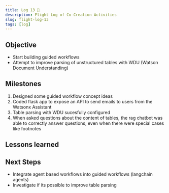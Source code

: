```yaml
---
title: Log 13 🛫
description: Flight Log of Co-Creation Activities
slug: flight-log-13
tags: [log]
---
```


## Objective
- Start building guided workflows  
- Attempt to improve parsing of unstructured tables with WDU (Watson Document Understanding)

## Milestones
1. Designed some guided workflow concept ideas
2. Coded flask app to expose an API to send emails to users from the Watsonx Assistant
3. Table parsing with WDU sucesfully configured
4. When asked questions about the content of tables, the rag chatbot was able to correctly answer questions, even when there were special cases like footnotes


## Lessons learned

## Next Steps
- Integrate agent based workflows into guided workflows (langchain agents)
- Investigate if its possible to improve table parsing